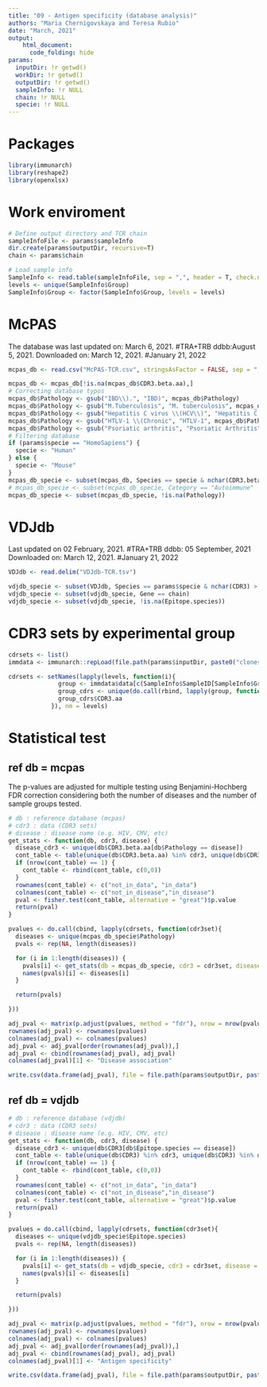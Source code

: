 ```yaml
---
title: "09 - Antigen specificity (database analysis)"
authors: "Maria Chernigovskaya and Teresa Rubio"
date: "March, 2021"
output:
    html_document:
      code_folding: hide
params:
  inputDir: !r getwd()
  workDir: !r getwd()
  outputDir: !r getwd()
  sampleInfo: !r NULL
  chain: !r NULL
  specie: !r NULL
---
```


# Packages
```r
library(immunarch)
library(reshape2)
library(openxlsx)
```

# Work enviroment
```r
# Define output directory and TCR chain
sampleInfoFile <- params$sampleInfo
dir.create(params$outputDir, recursive=T)
chain <- params$chain

# Load sample info
SampleInfo <- read.table(sampleInfoFile, sep = ",", header = T, check.names = F)
levels <- unique(SampleInfo$Group)
SampleInfo$Group <- factor(SampleInfo$Group, levels = levels)
```

# McPAS
The database was last updated on: March 6, 2021. #TRA+TRB ddbb:August 5, 2021.
Downloaded on: March 12, 2021. #January 21, 2022
```r
mcpas_db <- read.csv("McPAS-TCR.csv", stringsAsFactor = FALSE, sep = ",")

mcpas_db <- mcpas_db[!is.na(mcpas_db$CDR3.beta.aa),]
# Correcting database typos
mcpas_db$Pathology <- gsub("IBD\\).", "IBD)", mcpas_db$Pathology)
mcpas_db$Pathology <- gsub("M.Tuberculosis", "M. tuberculosis", mcpas_db$Pathology)
mcpas_db$Pathology <- gsub("Hepatitis C virus \\(HCV\\)", "Hepatitis C virus", mcpas_db$Pathology)
mcpas_db$Pathology <- gsub("HTLV-1 \\(Chronic", "HTLV-1", mcpas_db$Pathology)
mcpas_db$Pathology <- gsub("Psoriatic arthritis", "Psoriatic Arthritis", mcpas_db$Pathology)
# Filtering database
if (params$specie == "HomoSapiens") {
  specie <- "Human"
} else {
  specie <- "Mouse"
}
mcpas_db_specie <- subset(mcpas_db, Species == specie & nchar(CDR3.beta.aa) > 4)
# mcpas_db_specie <- subset(mcpas_db_specie, Category == "Autoimmune" | Category == "Pathogens")
mcpas_db_specie <- subset(mcpas_db_specie, !is.na(Pathology))
```

# VDJdb
Last updated on 02 February, 2021. #TRA+TRB ddbb: 05 September, 2021
Downloaded on: March 12, 2021. #January 21, 2022
```r
VDJdb <- read.delim("VDJdb-TCR.tsv")

vdjdb_specie <- subset(VDJdb, Species == params$specie & nchar(CDR3) > 4)
vdjdb_specie <- subset(vdjdb_specie, Gene == chain)
vdjdb_specie <- subset(vdjdb_specie, !is.na(Epitope.species))
```

# CDR3 sets by experimental group
```r
cdrsets <- list()
immdata <- immunarch::repLoad(file.path(params$inputDir, paste0("clones_",chain,"_filtered")))

cdrsets <- setNames(lapply(levels, function(i){
              group <- immdata$data[c(SampleInfo$SampleID[SampleInfo$Group == i])]
              group_cdrs <- unique(do.call(rbind, lapply(group, function(x) x[,"CDR3.aa",drop=F])))
              group_cdrs$CDR3.aa
            }), nm = levels)
```


# Statistical test
## ref db = mcpas
The p-values are adjusted for multiple testing using Benjamini-Hochberg FDR correction considering both the number of diseases and the number of sample groups tested.
```r
# db : reference database (mcpas)
# cdr3 : data (CDR3 sets)
# disease : disease name (e.g. HIV, CMV, etc)
get_stats <- function(db, cdr3, disease) {
  disease_cdr3 <- unique(db$CDR3.beta.aa[db$Pathology == disease])
  cont_table <- table(unique(db$CDR3.beta.aa) %in% cdr3, unique(db$CDR3.beta.aa) %in% disease_cdr3)
  if (nrow(cont_table) == 1) {
    cont_table <- rbind(cont_table, c(0,0))
  }
  rownames(cont_table) <- c("not_in_data", "in_data")
  colnames(cont_table) <- c("not_in_disease","in_disease")
  pval <- fisher.test(cont_table, alternative = "great")$p.value
  return(pval)
}

pvalues <- do.call(cbind, lapply(cdrsets, function(cdr3set){
  diseases <- unique(mcpas_db_specie$Pathology)
  pvals <- rep(NA, length(diseases))

  for (i in 1:length(diseases)) {
    pvals[i] <- get_stats(db = mcpas_db_specie, cdr3 = cdr3set, disease = diseases[i])
    names(pvals)[i] <- diseases[i]
  }

  return(pvals)

}))

adj_pval <- matrix(p.adjust(pvalues, method = "fdr"), nrow = nrow(pvalues), ncol = length(levels))
rownames(adj_pval) <- rownames(pvalues)
colnames(adj_pval) <- colnames(pvalues)
adj_pval <- adj_pval[order(rownames(adj_pval)),]
adj_pval <- cbind(rownames(adj_pval), adj_pval)
colnames(adj_pval)[1] <- "Disease association"

write.csv(data.frame(adj_pval), file = file.path(params$outputDir, paste0("09_ddbb_mcpas_", chain, ".csv")), row.names = F)
```


## ref db = vdjdb
```r
# db : reference database (vdjdb)
# cdr3 : data (CDR3 sets)
# disease : disease name (e.g. HIV, CMV, etc)
get_stats <- function(db, cdr3, disease) {
  disease_cdr3 <- unique(db$CDR3[db$Epitope.species == disease])
  cont_table <- table(unique(db$CDR3) %in% cdr3, unique(db$CDR3) %in% disease_cdr3)
  if (nrow(cont_table) == 1) {
    cont_table <- rbind(cont_table, c(0,0))
  }
  rownames(cont_table) <- c("not_in_data", "in_data")
  colnames(cont_table) <- c("not_in_disease","in_disease")
  pval <- fisher.test(cont_table, alternative = "great")$p.value
  return(pval)
}

pvalues = do.call(cbind, lapply(cdrsets, function(cdr3set){
  diseases <- unique(vdjdb_specie$Epitope.species)
  pvals <- rep(NA, length(diseases))

  for (i in 1:length(diseases)) {
    pvals[i] <- get_stats(db = vdjdb_specie, cdr3 = cdr3set, disease = diseases[i])
    names(pvals)[i] <- diseases[i]
  }

  return(pvals)

}))

adj_pval <- matrix(p.adjust(pvalues, method = "fdr"), nrow = nrow(pvalues), ncol = length(levels))
rownames(adj_pval) <- rownames(pvalues)
colnames(adj_pval) <- colnames(pvalues)
adj_pval <- adj_pval[order(rownames(adj_pval)),]
adj_pval <- cbind(rownames(adj_pval), adj_pval)
colnames(adj_pval)[1] <- "Antigen specificity"

write.csv(data.frame(adj_pval), file = file.path(params$outputDir, paste0("09_ddbb_vdjdb_", chain, ".csv")), row.names = F)
```
